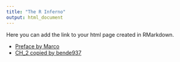```yaml
---
title: "The R Inferno"
output: html_document
---
```


Here you can add the link to your html page created in RMarkdown.

- [Preface by Marco](preface.html)
- [CH_2 copied by bende937](Ch_2_bende937.html)
